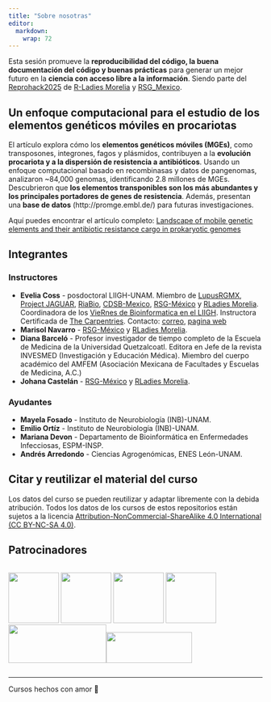 ```yaml
---
title: "Sobre nosotras"
editor: 
  markdown: 
    wrap: 72
---
```


Esta sesión promueve la **reproducibilidad del código, la buena
documentación del código y buenas prácticas** para generar un mejor
futuro en la **ciencia con acceso libre a la información**. Siendo parte
del
[Reprohack2025](https://github.com/ISCB-RSG-MEXICO/Reprohack2025_RLadiesMorelia_RSGMexico)
de [R-Ladies Morelia](https://r-ladies-morelia.github.io/) y
[RSG_Mexico](https://rsg-mexico.iscbsc.org/).

## Un enfoque computacional para el estudio de los elementos genéticos móviles en procariotas

El artículo explora cómo los **elementos genéticos móviles (MGEs)**,
como transposones, integrones, fagos y plásmidos, contribuyen a la
**evolución procariota y a la dispersión de resistencia a
antibióticos**. Usando un enfoque computacional basado en recombinasas y
datos de pangenomas, analizaron \~84,000 genomas, identificando 2.8
millones de MGEs. Descubrieron que **los elementos transponibles son los
más abundantes y los principales portadores de genes de resistencia**.
Además, presentan una **base de datos** (http://promge.embl.de/) para
futuras investigaciones.

Aquí puedes encontrar el artículo completo: [Landscape of mobile genetic
elements and their antibiotic resistance cargo in prokaryotic
genomes](https://academic.oup.com/nar/article/50/6/3155/6552054)

## Integrantes

### Instructores

-   **Evelia Coss** - posdoctoral LIIGH-UNAM. Miembro de
    [LupusRGMX](https://lupusrgmx.liigh.unam.mx/quienes-somos.html),
    [Project JAGUAR](https://jaguar.liigh.unam.mx/),
    [RiaBio](https://twitter.com/RiaBioNet),
    [CDSB-Mexico](https://twitter.com/CDSBMexico),
    [RSG-México](https://comunidadbioinfo.github.io/es/#:~:text=%C2%A1Bienvenidos%20a%20la%20Comunidad%20de,la%20comunidad%20de%20software%20libre.)
    y [RLadies Morelia](https://r-ladies-morelia.github.io/).
    Coordinadora de los [VieRnes de Bioinformatica en el
    LIIGH](https://viernesbioinformatica.github.io/). Instructora
    Certificada de [The
    Carpentries](https://carpentries.org/index.html). Contacto:
    [correo](ecoss@liigh.unam.mx), [pagina
    web](https://eveliacoss.github.io/)
-   **Marisol Navarro** -
    [RSG-México](https://comunidadbioinfo.github.io/es/#:~:text=%C2%A1Bienvenidos%20a%20la%20Comunidad%20de,la%20comunidad%20de%20software%20libre.)
    y [RLadies Morelia](https://r-ladies-morelia.github.io/).
-   **Diana Barceló** - Profesor investigador de tiempo completo de la
    Escuela de Medicina de la Universidad Quetzalcoatl. Editora en Jefe
    de la revista INVESMED (Investigación y Educación Médica). Miembro
    del cuerpo académico del AMFEM (Asociación Mexicana de Facultades y
    Escuelas de Medicina, A.C.)
-   **Johana Castelán** -
    [RSG-México](https://comunidadbioinfo.github.io/es/#:~:text=%C2%A1Bienvenidos%20a%20la%20Comunidad%20de,la%20comunidad%20de%20software%20libre.)
    y [RLadies Morelia](https://r-ladies-morelia.github.io/).

### Ayudantes

-   **Mayela Fosado** - Instituto de Neurobiología (INB)-UNAM.
-   **Emilio Ortíz** - Instituto de Neurobiología (INB)-UNAM.
-   **Mariana Devon** - Departamento de Bioinformática en Enfermedades
    Infecciosas, ESPM-INSP.
-   **Andrés Arredondo** - Ciencias Agrogenómicas, ENES León-UNAM.

## **Citar y reutilizar el material del curso**

Los datos del curso se pueden reutilizar y adaptar libremente con la
debida atribución. Todos los datos de los cursos de estos repositorios
están sujetos a la licencia [Attribution-NonCommercial-ShareAlike 4.0
International (CC BY-NC-SA
4.0)](https://creativecommons.org/licenses/by-nc-sa/4.0/).

## Patrocinadores

::: {style="display: flex; justify-content: center; gap: 10px;"}
![](icons/LIIGHUNAM_logo.jpg){width="100"}
![](icons/rladies_morelia.png){width="100"}
![](icons/rsgMexico.jpeg){width="100"}
![](icons/ViernesBioinfo_logo.png){width="100"}
![](icons/NodoBioinfo.png){width="194"
height="76"}![](icons/RedBioinfo.jpg){width="170" height="61"}
:::

------------------------------------------------------------------------

Cursos hechos con amor 💜
